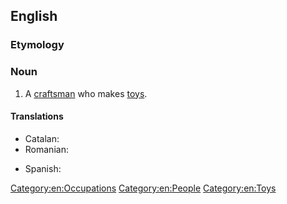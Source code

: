 ==English==

===Etymology===
{{compound|en|toy|maker}}

===Noun===
{{en-noun}}

# A [[craftsman]] who makes [[toy]]s.

====Translations====
{{trans-top|craftsman who makes toys}}
* Catalan: {{t+|ca|joguinaire|m|f}}
* Romanian: {{t|ro|jucărier|m}}
{{trans-mid}}
* Spanish: {{t|es|juguetero|m}}
{{trans-bottom}}

[[Category:en:Occupations]]
[[Category:en:People]]
[[Category:en:Toys]]